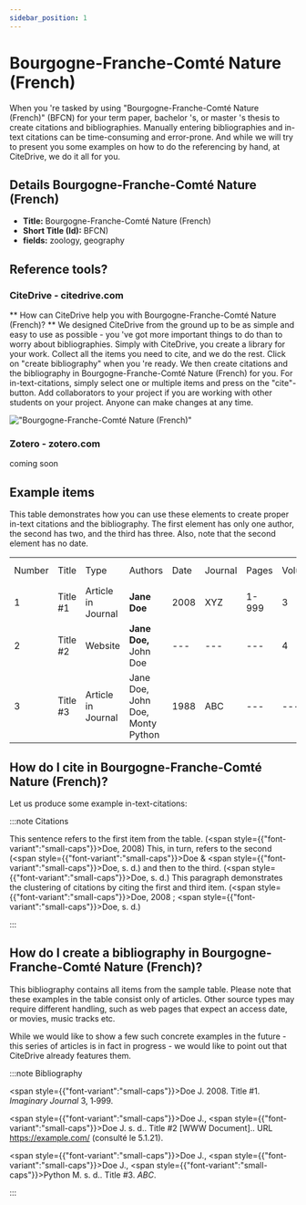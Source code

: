 ```yaml
---
sidebar_position: 1
---
```


# Bourgogne-Franche-Comté Nature (French)

When you 're tasked by using "Bourgogne-Franche-Comté Nature (French)" (BFCN) for your term paper, bachelor 's, or master 's thesis to create citations and bibliographies.
Manually entering bibliographies and in-text citations can be time-consuming and error-prone. And while we will try to present you some examples on how to do the referencing by hand, at CiteDrive, we do it all for you.

## Details  Bourgogne-Franche-Comté Nature (French)
* **Title:** Bourgogne-Franche-Comté Nature (French)
* **Short Title (Id):** BFCN)
* **fields:** zoology, geography

## Reference tools?
### CiteDrive - citedrive.com
** How can CiteDrive help you with Bourgogne-Franche-Comté Nature (French)? **
We designed CiteDrive from the ground up to be as simple and easy to use as possible - you 've got more important things to do than to worry about bibliographies. Simply with CiteDrive, you create a library for your work. Collect all the items you need to cite, and we do the rest. Click on "create bibliography" when you 're ready. We then create citations and the bibliography in Bourgogne-Franche-Comté Nature (French) for you. For in-text-citations, simply select one or multiple items and press on the "cite"-button. Add collaborators to your project if you are working with other students on your project. Anyone can make changes at any time.


!["Bourgogne-Franche-Comté Nature (French)"](images/bourgognefranchecomte-nature-french.svg "Choose Bourgogne-Franche-Comté Nature (French) in the CiteDrive App")

### Zotero - zotero.com

coming soon

## Example items

This table demonstrates how you can use these elements to create proper in-text citations and the bibliography. The first element has only one author, the second has two, and the third has three. Also, note that the second element has no date.


<table>
  <tr>
   <td>Number
   </td>
   <td>Title
   </td>
   <td>Type
   </td>
   <td>Authors
   </td>
   <td>Date
   </td>
   <td>Journal
   </td>
   <td>Pages
   </td>
   <td>Volume
   </td>
   <td>Issue
   </td>
   <td>Access Date
   </td>
  </tr>
  <tr>
   <td>1
   </td>
   <td>Title #1
   </td>
   <td>Article in Journal
   </td>
   <td><strong>Jane Doe</strong>
   </td>
   <td>2008
   </td>
   <td>XYZ
   </td>
   <td>1-999
   </td>
   <td>3
   </td>
   <td>2
   </td>
   <td>--
   </td>
  </tr>
  <tr>
   <td>
2
   </td>
   <td>Title #2
   </td>
   <td>Website
   </td>
   <td><strong>Jane Doe, </strong>John Doe
   </td>
   <td>---
   </td>
   <td>---
   </td>
   <td>---
   </td>
   <td>4
   </td>
   <td>---
   </td>
   <td>2020-05-01
   </td>
  </tr>
  <tr>
   <td>3
   </td>
   <td>Title #3
   </td>
   <td>Article in Journal
   </td>
   <td>Jane Doe, John Doe, Monty Python
   </td>
   <td>1988
   </td>
   <td>ABC
   </td>
   <td>---
   </td>
   <td>---
   </td>
   <td>16
   </td>
   <td>---
   </td>
  </tr>
</table>



## How do I cite in  Bourgogne-Franche-Comté Nature (French)?

Let us produce some example in-text-citations:

:::note Citations


This sentence refers to the first item from the table. (<span style={{"font-variant":"small-caps"}}>Doe</span>, 2008) This, in turn, refers to the second (<span style={{"font-variant":"small-caps"}}>Doe</span> &amp; <span style={{"font-variant":"small-caps"}}>Doe</span>, s. d.)
and then to the third.  (<span style={{"font-variant":"small-caps"}}>Doe</span>, s. d.)
This paragraph demonstrates the clustering of citations by citing the first and third item. (<span style={{"font-variant":"small-caps"}}>Doe</span>, 2008 ; <span style={{"font-variant":"small-caps"}}>Doe</span>, s. d.)

:::

## How do I create a bibliography in Bourgogne-Franche-Comté Nature (French)?

This bibliography contains all items from the sample table. Please note that these examples in the table consist only of articles. Other source types may require different handling, such as web pages that expect an access date, or movies, music tracks etc.

While we would like to show a few such concrete examples in the future - this series of articles is in fact in progress - we would like to point out that CiteDrive already features them.

:::note Bibliography

<span style={{"font-variant":"small-caps"}}>Doe</span> J. 2008. Title #1. <i>Imaginary Journal</i> 3, 1‑999.

<span style={{"font-variant":"small-caps"}}>Doe</span> J., <span style={{"font-variant":"small-caps"}}>Doe</span> J. s. d.. Title #2 [WWW Document].. URL https://example.com/ (consulté le 5.1.21).

<span style={{"font-variant":"small-caps"}}>Doe</span> J., <span style={{"font-variant":"small-caps"}}>Doe</span> J., <span style={{"font-variant":"small-caps"}}>Python</span> M. s. d.. Title #3. <i>ABC</i>.



:::


        